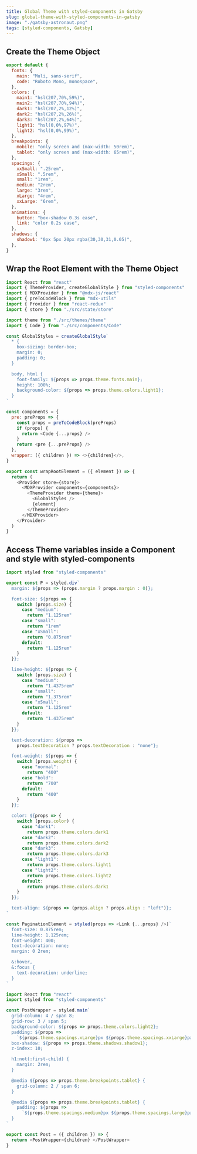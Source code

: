 ```yaml
---
title: Global Theme with styled-components in Gatsby
slug: global-theme-with-styled-components-in-gatsby
image: "./gatsby-astronaut.png"
tags: [styled-components, Gatsby]
---
```


## Create the Theme Object

```js
export default {
  fonts: {
    main: "Muli, sans-serif",
    code: "Roboto Mono, monospace",
  },
  colors: {
    main1: "hsl(207,70%,59%)",
    main2: "hsl(207,70%,94%)",
    dark1: "hsl(207,2%,12%)",
    dark2: "hsl(207,2%,26%)",
    dark3: "hsl(207,2%,64%)",
    light1: "hsl(0,0%,97%)",
    light2: "hsl(0,0%,99%)",
  },
  breakpoints: {
    mobile: "only screen and (max-width: 50rem)",
    tablet: "only screen and (max-width: 65rem)",
  },
  spacings: {
    xxSmall: ".25rem",
    xSmall: ".5rem",
    small: "1rem",
    medium: "2rem",
    large: "3rem",
    xLarge: "4rem",
    xxLarge: "6rem",
  },
  animations: {
    button: "box-shadow 0.3s ease",
    link: "color 0.2s ease",
  },
  shadows: {
    shadow1: "0px 5px 20px rgba(30,30,31,0.05)",
  },
}
```

## Wrap the Root Element with the Theme Object

```js
import React from "react"
import { ThemeProvider, createGlobalStyle } from "styled-components"
import { MDXProvider } from "@mdx-js/react"
import { preToCodeBlock } from "mdx-utils"
import { Provider } from "react-redux"
import { store } from "./src/state/store"

import theme from "./src/themes/theme"
import { Code } from "./src/components/Code"

const GlobalStyles = createGlobalStyle`
  * {
    box-sizing: border-box;
    margin: 0;
    padding: 0;
  }

  body, html {
    font-family: ${props => props.theme.fonts.main};
    height: 100%;
    background-color: ${props => props.theme.colors.light1};
  }
`

const components = {
  pre: preProps => {
    const props = preToCodeBlock(preProps)
    if (props) {
      return <Code {...props} />
    }
    return <pre {...preProps} />
  },
  wrapper: ({ children }) => <>{children}</>,
}

export const wrapRootElement = ({ element }) => {
  return (
    <Provider store={store}>
      <MDXProvider components={components}>
        <ThemeProvider theme={theme}>
          <GlobalStyles />
          {element}
        </ThemeProvider>
      </MDXProvider>
    </Provider>
  )
}
```

## Access Theme variables inside a Component and style with styled-components

```js
import styled from "styled-components"

export const P = styled.div`
  margin: ${props => (props.margin ? props.margin : 0)};

  font-size: ${props => {
    switch (props.size) {
      case "medium":
        return "1.125rem"
      case "small":
        return "1rem"
      case "xSmall":
        return "0.875rem"
      default:
        return "1.125rem"
    }
  }};

  line-height: ${props => {
    switch (props.size) {
      case "medium":
        return "1.4375rem"
      case "small":
        return "1.375rem"
      case "xSmall":
        return "1.125rem"
      default:
        return "1.4375rem"
    }
  }};

  text-decoration: ${props =>
    props.textDecoration ? props.textDecoration : "none"};

  font-weight: ${props => {
    switch (props.weight) {
      case "normal":
        return "400"
      case "bold":
        return "700"
      default:
        return "400"
    }
  }};

  color: ${props => {
    switch (props.color) {
      case "dark1":
        return props.theme.colors.dark1
      case "dark2":
        return props.theme.colors.dark2
      case "dark3":
        return props.theme.colors.dark3
      case "light1":
        return props.theme.colors.light1
      case "light2":
        return props.theme.colors.light2
      default:
        return props.theme.colors.dark1
    }
  }};

  text-align: ${props => (props.align ? props.align : "left")};
`

const PaginationElement = styled(props => <Link {...props} />)`
  font-size: 0.875rem;
  line-height: 1.125rem;
  font-weight: 400;
  text-decoration: none;
  margin: 0 2rem;

  &:hover,
  &:focus {
    text-decoration: underline;
  }
`

import React from "react"
import styled from "styled-components"

const PostWrapper = styled.main`
  grid-column: 4 / span 8;
  grid-row: 3 / span 5;
  background-color: ${props => props.theme.colors.light2};
  padding: ${props =>
    `${props.theme.spacings.xLarge}px ${props.theme.spacings.xxLarge}px`};
  box-shadow: ${props => props.theme.shadows.shadow1};
  z-index: 10;

  h1:not(:first-child) {
    margin: 2rem;
  }

  @media ${props => props.theme.breakpoints.tablet} {
    grid-column: 2 / span 6;
  }

  @media ${props => props.theme.breakpoints.tablet} {
    padding: ${props =>
      `${props.theme.spacings.medium}px ${props.theme.spacings.large}px`};
  }
`

export const Post = ({ children }) => {
  return <PostWrapper>{children} </PostWrapper>
}
```
